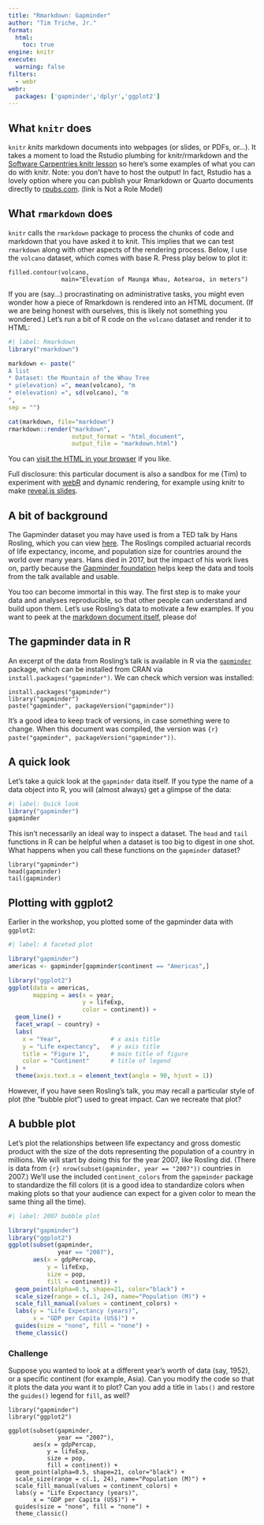 ```yaml
---
title: "Rmarkdown: Gapminder"
author: "Tim Triche, Jr."
format: 
  html:
    toc: true
engine: knitr
execute:
  warning: false
filters:
  - webr
webr:
  packages: ['gapminder','dplyr','ggplot2']
---
```


## What `knitr` does

`knitr` _knits_ markdown documents into webpages (or slides, or PDFs, or...). 
It takes a moment to load the Rstudio plumbing for knitr/rmarkdown and the 
[Software Carpentries knitr lesson](https://swcarpentry.github.io/r-novice-gapminder/14-knitr-markdown.html) so here's some examples of what you can
do with knitr. Note: you don't have to host the output! In fact, Rstudio has a 
lovely option where you can publish your Rmarkdown or Quarto documents directly 
to [rpubs.com](https://rpubs.com/ttriche/1011627). (link is Not a Role Model)

## What `rmarkdown` does

`knitr` calls the `rmarkdown` package to process the chunks of code and markdown
that you have asked it to knit.  This implies that we can test `rmarkdown` along
with other aspects of the rendering process. Below, I use the `volcano` dataset,
which comes with base R. Press play below to plot it:

```webr-r
filled.contour(volcano, 
               main="Elevation of Maunga Whau, Aotearoa, in meters")
```

If you are (say...) procrastinating on administrative tasks, you might even 
wonder how a piece of Rmarkdown is rendered into an HTML document.  (If we are 
being honest with ourselves, this is likely not something you wondered.)
Let's run a bit of R code on the `volcano` dataset and render it to HTML:

```r
#| label: Rmarkdown
library("rmarkdown")

markdown <- paste("
A list
* Dataset: the Mountain of the Whau Tree
* μ(elevation) =", mean(volcano), "m
* σ(elevation) =", sd(volcano), "m
",
sep = "")

cat(markdown, file="markdown")
rmarkdown::render("markdown", 
                  output_format = "html_document", 
                  output_file = "markdown.html")
```

You can <a href="markdown.html">visit the HTML in your browser</a> if you like.

Full disclosure: this particular document is also a sandbox for me (Tim)
to experiment with <a href="https://docs.r-wasm.org/webr/latest/">webR</a>
and dynamic rendering, for example using knitr to make
<a href="/slides/webR/#/knitr">reveal.js slides</a>.


## A bit of background

The Gapminder dataset you may have used is from a TED talk by Hans Rosling, 
which you can view <a href="https://www.youtube.com/watch?v=hVimVzgtD6w">here</a>. The Roslings compiled actuarial records of life expectancy, income, and
population size for countries around the world over many years. Hans
died in 2017, but the impact of his work lives on, partly because the
<a href="https://www.gapminder.org/about/about-gapminder/history/">Gapminder 
foundation</a> helps keep the data and tools from the talk available and usable.

You too can become immortal in this way. The first step is to make your data and
analyses reproducible, so that other people can understand and build upon them.
Let's use Rosling's data to motivate a few examples. If you want to peek
at the <a href="https://github.com/trichelab/trichelab.github.io/blob/gh-pages/webR/gapminder/Gapminder.qmd">markdown document itself</a>, please do!


## The gapminder data in R

An excerpt of the data from Rosling's talk is available in R via the
<a href="https://cran.r-project.org/package=gapminder">`gapminder`</a>
package, which can be installed from CRAN via `install.packages("gapminder")`.
We can check which version was installed:

```webr-r
install.packages("gapminder")
library("gapminder")
paste("gapminder", packageVersion("gapminder"))
```

It's a good idea to keep track of versions, in case something were to change.
When this document was compiled, the version was 
`{r} paste("gapminder", packageVersion("gapminder"))`.


## A quick look

Let's take a quick look at the `gapminder` data itself. If you type the name
of a data object into R, you will (almost always) get a glimpse of the data:

```r
#| label: Quick look 
library("gapminder")
gapminder
```

This isn't necessarily an ideal way to inspect a dataset.  The `head` and `tail`
functions in R can be helpful when a dataset is too big to digest in one shot. 
What happens when you call these functions on the `gapminder` dataset?

```webr-r
library("gapminder")
head(gapminder)
tail(gapminder)
```

## Plotting with ggplot2

Earlier in the workshop, you plotted some of the gapminder data with `ggplot2`:

```r
#| label: A faceted plot

library("gapminder") 
americas <- gapminder[gapminder$continent == "Americas",]

library("ggplot2")
ggplot(data = americas, 
       mapping = aes(x = year, 
                     y = lifeExp, 
                     color = continent)) +
  geom_line() + 
  facet_wrap( ~ country) +
  labs(
    x = "Year",              # x axis title
    y = "Life expectancy",   # y axis title
    title = "Figure 1",      # main title of figure
    color = "Continent"      # title of legend
  ) +
  theme(axis.text.x = element_text(angle = 90, hjust = 1))  

```

However, if you have seen Rosling's talk, you may recall a particular style 
of plot (the "bubble plot") used to great impact.  Can we recreate that plot?


## A bubble plot

Let's plot the relationships between life expectancy and gross domestic product
with the size of the dots representing the population of a country in millions.
We will start by doing this for the year 2007, like Rosling did. (There is data 
from `{r} nrow(subset(gapminder, year == "2007"))` countries in 2007.) We'll use
the included `continent_colors` from the `gapminder` package to standardize the
fill colors (it is a good idea to standardize colors when making plots so that 
your audience can expect for a given color to mean the same thing all the time).

```r
#| label: 2007 bubble plot

library("gapminder")
library("ggplot2")
ggplot(subset(gapminder, 
              year == "2007"), 
       aes(x = gdpPercap, 
           y = lifeExp, 
           size = pop,
           fill = continent)) + 
  geom_point(alpha=0.5, shape=21, color="black") +
  scale_size(range = c(.1, 24), name="Population (M)") +
  scale_fill_manual(values = continent_colors) + 
  labs(y = "Life Expectancy (years)", 
       x = "GDP per Capita (US$)") +
  guides(size = "none", fill = "none") + 
  theme_classic() 

```

### Challenge

Suppose you wanted to look at a different year's worth of data (say, 1952), or
a specific continent (for example, Asia). Can you modify the code so that it
plots the data _you_ want it to plot? Can you add a title in `labs()` and 
restore the `guides()` legend for `fill`, as well?

```webr-r

library("gapminder")
library("ggplot2")

ggplot(subset(gapminder, 
              year == "2007"), 
       aes(x = gdpPercap, 
           y = lifeExp, 
           size = pop,
           fill = continent)) + 
  geom_point(alpha=0.5, shape=21, color="black") +
  scale_size(range = c(.1, 24), name="Population (M)") +
  scale_fill_manual(values = continent_colors) + 
  labs(y = "Life Expectancy (years)", 
       x = "GDP per Capita (US$)") +
  guides(size = "none", fill = "none") + 
  theme_classic()

```
